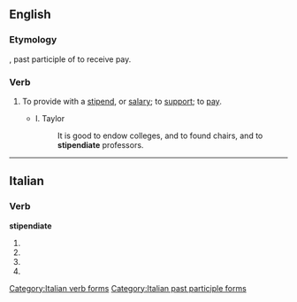 ==English==

===Etymology===
{{etyl|la|en}} {{lena}} {{term|stipendiatus}}, past participle of {{term|stipendiari}} to receive pay.

===Verb===
{{en-verb|stipendiat|ed}}

# {{transitive}} To provide with a [[stipend]], or [[salary]]; to [[support]]; to [[pay]].
#: {{rfquotek|Evelyn}}
#* I. Taylor
#*: It is good to endow colleges, and to found chairs, and to '''stipendiate''' professors.

{{Webster 1913}}

----

==Italian==

===Verb===
'''stipendiate'''

# {{conjugation of|stipendiare||2|p|pres|ind|lang=it}}
# {{conjugation of|stipendiare||2|p|imp|lang=it}}
# {{conjugation of|stipendiare||2|p|pres|sub|lang=it}}
# {{form of|[[feminine|Feminine]] plural|stipendiato}}

[[Category:Italian verb forms]]
[[Category:Italian past participle forms]]